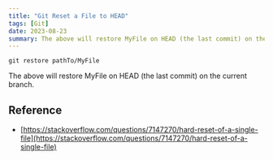 ```yaml
---
title: "Git Reset a File to HEAD"
tags: [Git]
date: 2023-08-23
summary: The above will restore MyFile on HEAD (the last commit) on the current branch.
---
```


```shell
git restore pathTo/MyFile
```

The above will restore MyFile on HEAD (the last commit) on the current branch.

## Reference

- [https://stackoverflow.com/questions/7147270/hard-reset-of-a-single-file](https://stackoverflow.com/questions/7147270/hard-reset-of-a-single-file)